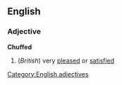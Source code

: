 ==English==
===Adjective===
'''Chuffed'''
#(''British'') very [[pleased]] or [[satisfied]]
[[Category:English adjectives]]